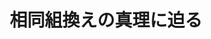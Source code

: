 ﻿---
title: "相同組換えの真理に迫る"
category: "生命理工学院"
vol: 71
interviewee: "岩㟢 博史"
url: "http://www.iwasakilab.bio.titech.ac.jp/cgi-bin/wp/"
tags: ["分子","情報","生物","反応","反応機構"]
pdf: "71-4-iwasaki.pdf"
career: ""
preface: "生物の体には、生物の設計図であるDNAの受けた損傷を修復したり、遺伝情報の多様性を生み出したりする仕組みが備わっている。その仕組みの一つである相同組換えは、大変興味深い機構をもっている。岩㟢研究室は、これまで相同組換えの反応機構研究を分子や原子のレベルで開拓してきた。その成果は、現在の分子遺伝学を支える基礎的な知識となっている。本稿では、相同組換えの基本反応に関わるタンパク質を中心に、多大な労力をかけて獲得された相同組換えの実像を紹介していく。"
---
